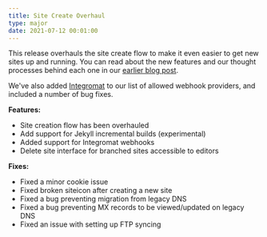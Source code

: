 ```yaml
---
title: Site Create Overhaul
type: major
date: 2021-07-12 00:01:00
---
```

This release overhauls the site create flow to make it even easier to get new sites up and running. You can read about the new features and our thought processes behind each one in our [earlier blog post](https://cloudcannon.com/blog/upgrading-our-build-flow-for-jamstack/).

We've also added [Integromat](https://www.integromat.com/en) to our list of allowed webhook providers, and included a number of bug fixes.

**Features:**

* Site creation flow has been overhauled
* Add support for Jekyll incremental builds (experimental)
* Added support for Integromat webhooks
* Delete site interface for branched sites accessible to editors

**Fixes:**

* Fixed a minor cookie issue
* Fixed broken siteicon after creating a new site
* Fixed a bug preventing migration from legacy DNS
* Fixed a bug preventing MX records to be viewed/updated on legacy DNS
* Fixed an issue with setting up FTP syncing
